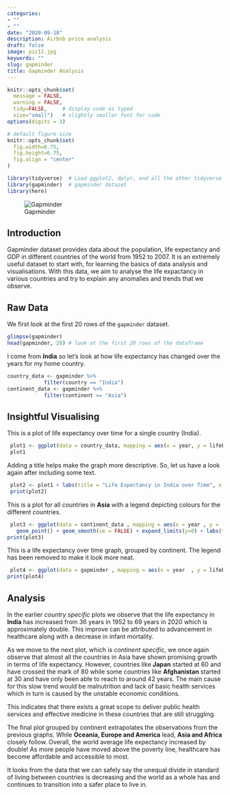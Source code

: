 ```yaml
---
categories:
- ""
- ""
date: "2020-09-18"
description: Airbnb price analysis
draft: false
image: pic12.jpg
keywords: ""
slug: gapminder
title: Gapminder Analysis
---
```


```r
knitr::opts_chunk$set(
  message = FALSE, 
  warning = FALSE, 
  tidy=FALSE,     # display code as typed
  size="small")   # slightly smaller font for code
options(digits = 3)

# default figure size
knitr::opts_chunk$set(
  fig.width=6.75, 
  fig.height=6.75,
  fig.align = "center"
)
```

```r
library(tidyverse)  # Load ggplot2, dplyr, and all the other tidyverse packages
library(gapminder)  # gapminder dataset
library(here)
```

![Gapminder](https://www.adamvowles.co.uk/wp-content/uploads/2015/05/gapminder.png)

## Introduction

Gapminder dataset provides data about the population, life expectancy and GDP in different countries of the world from 1952 to 2007. It is an extremely useful dataset to start with, for learning the basics of data analysis and visualisations. With this data, we aim to analyse the life expactancy in various countries and try to explain any anomalies and trends that we observe.

## Raw Data

We first look at the first 20 rows of the `gapminder` dataset.

```r
glimpse(gapminder)
head(gapminder, 20) # look at the first 20 rows of the dataframe
```

I come from **India** so let's look at how life expectancy has changed over the years for my home country. 

```r
country_data <- gapminder %>% 
            filter(country == "India") 
continent_data <- gapminder %>% 
            filter(continent == "Asia")
```

## Insightful Visualising

This is a plot of life expectancy over time for a single country (India). 

```r
 plot1 <- ggplot(data = country_data, mapping = aes(x = year, y = lifeExp))+ geom_point() + geom_smooth(se = FALSE)+ expand_limits(y=0)
 plot1
```

Adding a title helps make the graph more descriptive. So, let us have a look again after including some text.

```r
 plot2 <- plot1 + labs(title = "Life Expectancy in India over Time", x = "Year", y = "Life Expectency (in years)")
 print(plot2)
```


This is a plot for all countries in **Asia** with a legend depicting colours for the different countries.  

```r
 plot3 <- ggplot(data = continent_data , mapping = aes(x = year , y =  lifeExp , colour= country ))+
   geom_point() + geom_smooth(se = FALSE) + expand_limits(y=0) + labs(title = "Life Expectancy in Asia over Time (Countrywise)", x = "Year", y = "Life Expectency (in years)")
print(plot3)
```

This is a life expectancy over time graph, grouped by continent. The legend has been removed to make it look more neat.

```r
 plot4 <- ggplot(data = gapminder , mapping = aes(x = year  , y = lifeExp , colour= continent))+ geom_point() + geom_smooth(se = FALSE) + facet_wrap(~continent) + theme(legend.position="none") + expand_limits(y=0)
print(plot4)
```

## Analysis

In the earlier *country specific* plots we observe that the life expectancy in **India** has increased from 36 years in 1952 to 69 years in 2020 which is approximately double. This improve can be attributed to advancement in healthcare along with a decrease in infant mortality.

As we move to the next plot, which is *continent specific*, we once again observe that almost all the countries in Asia have shown promising growth in terms of life expectancy. However, countries like **Japan** started at 60 and have crossed the mark of 80 while some countries like **Afghanistan** started at 30 and have only been able to reach to around 42 years. The main cause for this slow trend would be malnutrition and lack of basic health services which in turn is caused by the unstable economic conditions.

This indicates that there exists a great scope to deliver public health services and effective medicine in these countries that are still struggling.

The final plot grouped by continent extrapolates the observations from the previous graphs. While **Oceania, Europe and America** lead, **Asia and Africa** closely follow. Overall, the world average life expectancy increased by double! As more people have moved above the poverty line, healthcare has become affordable and accessible to most.

It looks from the data that we can safely say the unequal divide in standard of living between countries is decreasing and the world as a whole has and continues to transition into a safer place to live in.

